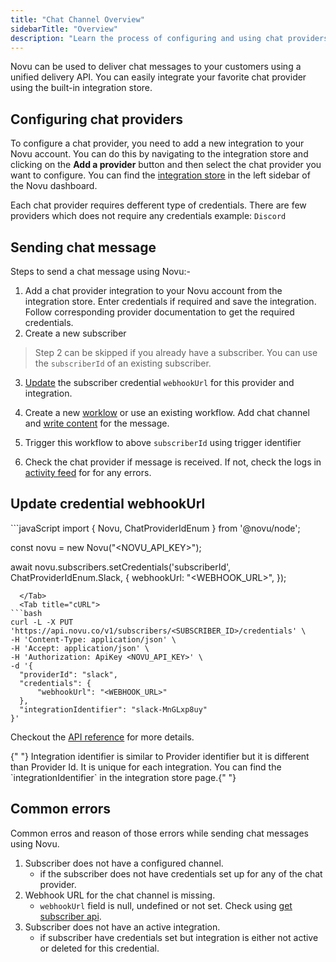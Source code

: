 ```yaml
---
title: "Chat Channel Overview"
sidebarTitle: "Overview"
description: "Learn the process of configuring and using chat providers with Novu"
---
```



Novu can be used to deliver chat messages to your customers using a unified delivery API. You can easily integrate your favorite chat provider using the built-in integration store.

## Configuring chat providers

To configure a chat provider, you need to add a new integration to your Novu account. You can do this by navigating to the integration store and clicking on the **Add a provider** button and then select the chat provider you want to configure. You can find the [integration store](https://dashboard.novu.co/integrations?utm_campaign=docs-chat-overview) in the left sidebar of the Novu dashboard.

Each chat provider requires defferent type of credentials. There are few providers which does not require any credentials example: `Discord`

## Sending chat message

Steps to send a chat message using Novu:-

1. Add a chat provider integration to your Novu account from the integration store. Enter credentials if required and save the integration. Follow corresponding provider documentation to get the required credentials.
2. Create a new subscriber

> Step 2 can be skipped if you already have a subscriber. You can use the `subscriberId` of an existing subscriber.

3. [Update](/channels-and-providers/chat/overview#update-credential-webhookurl) the subscriber credential `webhookUrl` for this provider and integration.

4. Create a new [worklow](/workflows/notification-workflows) or use an existing workflow. Add chat channel and [write content](/content-creation-design/notification-content-creation#chat) for the message.

5. Trigger this workflow to above `subscriberId` using trigger identifier

6. Check the chat provider if message is received. If not, check the logs in [activity feed](/activity-feed/introduction) for for any errors.

## Update credential webhookUrl

<Tabs>
  <Tab title="Node.js">
```javaScript
import {
  Novu,
  ChatProviderIdEnum
} from '@novu/node';

const novu = new Novu("<NOVU_API_KEY>");

await novu.subscribers.setCredentials('subscriberId', ChatProviderIdEnum.Slack, {
webhookUrl: "<WEBHOOK_URL>",
});

````
  </Tab>
  <Tab title="cURL">
```bash
curl -L -X PUT 'https://api.novu.co/v1/subscribers/<SUBSCRIBER_ID>/credentials' \
-H 'Content-Type: application/json' \
-H 'Accept: application/json' \
-H 'Authorization: ApiKey <NOVU_API_KEY>' \
-d '{
  "providerId": "slack",
  "credentials": {
      "webhookUrl": "<WEBHOOK_URL>"
  },
  "integrationIdentifier": "slack-MnGLxp8uy"
}'
````

  </Tab>
</Tabs>

Checkout the [API reference](/api-reference/subscribers/update-subscriber-credentials) for more details.

<Info>
  {" "}
  Integration identifier is similar to Provider identifier but it is different than
  Provider Id. It is unique for each integration. You can find the `integrationIdentifier`
  in the integration store page.{" "}
</Info>

## Common errors

Common erros and reason of those errors while sending chat messages using Novu.

1. Subscriber does not have a configured channel.
   - if the subscriber does not have credentials set up for any of the chat provider.
2. Webhook URL for the chat channel is missing.
   - `webhookUrl` field is null, undefined or not set. Check using [get subscriber api](/api-reference/subscribers/get-subscriber).
3. Subscriber does not have an active integration.
   - if subscriber have credentials set but integration is either not active or deleted for this credential.

<Tip>
  <MissingProvider channelName="SMS" />
</Tip>
